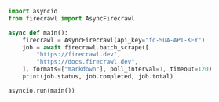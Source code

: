 ```python Python
import asyncio
from firecrawl import AsyncFirecrawl

async def main():
    firecrawl = AsyncFirecrawl(api_key="fc-SUA-API-KEY")
    job = await firecrawl.batch_scrape([
        "https://firecrawl.dev",
        "https://docs.firecrawl.dev",
    ], formats=["markdown"], poll_interval=1, timeout=120)
    print(job.status, job.completed, job.total)

asyncio.run(main())
```
